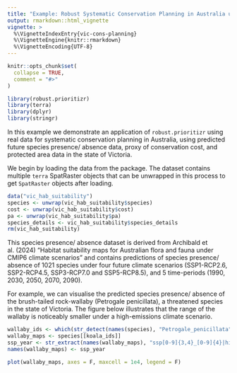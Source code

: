```yaml
---
title: "Example: Robust Systematic Conservation Planning in Australia under future climate change"
output: rmarkdown::html_vignette
vignette: >
  %\VignetteIndexEntry{vic-cons-planning}
  %\VignetteEngine{knitr::rmarkdown}
  %\VignetteEncoding{UTF-8}
---
```


```r
knitr::opts_chunk$set(
  collapse = TRUE,
  comment = "#>"
)
```

```r
library(robust.prioritizr)
library(terra)
library(dplyr)
library(stringr)
```

In this example we demonstrate an application of `robust.prioritizr` using real data for systematic conservation planning in Australia, using predicted future species presence/ absence data, proxy of conservation cost, and protected area data in the state of Victoria.

We begin by loading the data from the package. The dataset contains multiple `terra` SpatRaster objects that can be unwrapped in this process to get `SpatRaster` objects after loading.

```r
data("vic_hab_suitability")
species <- unwrap(vic_hab_suitability$species)
cost <- unwrap(vic_hab_suitability$cost)
pa <- unwrap(vic_hab_suitability$pa)
species_details <- vic_hab_suitability$species_details
rm(vic_hab_suitability)
```

This species presence/ absence dataset is derived from Archibald et al. (2024) "Habitat suitability maps for Australian flora and fauna under CMIP6 climate scenarios" and contains predictions of species presence/ absence of 1021 species under four future climate scenarios (SSP1-RCP2.6, SSP2-RCP4.5, SSP3-RCP7.0 and SSP5-RCP8.5), and 5 time-periods (1990, 2030, 2050, 2070, 2090).

For example, we can visualise the predicted species presence/ absence of the brush-tailed rock-wallaby (Petrogale penicillata), a threatened species in the state of Victoria. The figure below illustrates that the range of the wallaby is noticeably smaller under a high-emissions climate scenario.

```r
wallaby_ids <- which(str_detect(names(species), "Petrogale_penicillata"))
wallaby_maps <- species[[koala_ids]]
ssp_year <- str_extract(names(wallaby_maps), "ssp[0-9]{3,4}_[0-9]{4}|historic_baseline_[0-9]{4}")
names(wallaby_maps) <- ssp_year

plot(wallaby_maps, axes = F, maxcell = 1e4, legend = F)
```

